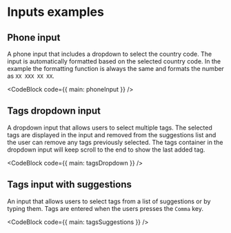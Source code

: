 

# Inputs examples

## Phone input

A phone input that includes a dropdown to select the country code. The input is automatically formatted based on the selected country code.
In the example the formatting function is always the same and formats the number as `XX XXX XX XX`.

<CodeBlock code={{ main: phoneInput }} />

## Tags dropdown input

A dropdown input that allows users to select multiple tags. The selected tags are displayed in the input and removed from the suggestions list
and the user can remove any tags previously selected. The tags container in the dropdown input will keep scroll to the end to show the last added tag.

<CodeBlock code={{ main: tagsDropdown }} />

## Tags input with suggestions

An input that allows users to select tags from a list of suggestions or by typing them. Tags are entered when the users presses the `Comma` key.

<CodeBlock code={{ main: tagsSuggestions }} />
